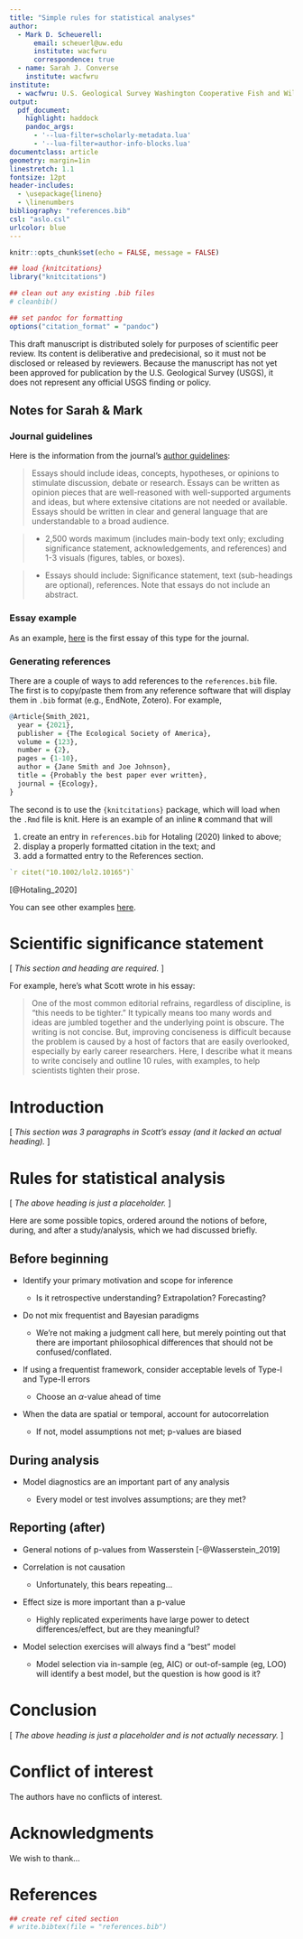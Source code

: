 ```yaml
---
title: "Simple rules for statistical analyses"
author:
  - Mark D. Scheuerell:
      email: scheuerl@uw.edu
      institute: wacfwru
      correspondence: true
  - name: Sarah J. Converse
    institute: wacfwru
institute:
  - wacfwru: U.S. Geological Survey Washington Cooperative Fish and Wildlife Research Unit, School of Aquatic and Fishery Sciences, University of Washington, Seattle, WA
output:
  pdf_document:
    highlight: haddock
    pandoc_args:
      - '--lua-filter=scholarly-metadata.lua'
      - '--lua-filter=author-info-blocks.lua'
documentclass: article
geometry: margin=1in
linestretch: 1.1
fontsize: 12pt
header-includes:
  - \usepackage{lineno}
  - \linenumbers
bibliography: "references.bib"
csl: "aslo.csl"
urlcolor: blue
---
```


```r
knitr::opts_chunk$set(echo = FALSE, message = FALSE)

## load {knitcitations}
library("knitcitations")

## clean out any existing .bib files
# cleanbib()

## set pandoc for formatting
options("citation_format" = "pandoc")
```

\vspace{4in}

This draft manuscript is distributed solely for purposes of scientific peer review. Its content is deliberative and predecisional, so it must not be disclosed or released by reviewers. Because the manuscript has not yet been approved for publication by the U.S. Geological Survey (USGS), it does not represent any official USGS finding or policy.

\newpage

## Notes for Sarah & Mark

### Journal guidelines

Here is the information from the journal's [author guidelines](https://aslopubs.onlinelibrary.wiley.com/hub/journal/23782242/about/author-guidelines#Articletypes):

> Essays should include ideas, concepts, hypotheses, or opinions to stimulate discussion, debate or research. Essays can be written as opinion pieces that are well-reasoned with well-supported arguments and ideas, but where extensive citations are not needed or available. Essays should be written in clear and general language that are understandable to a broad audience.

> - 2,500 words maximum (includes main-body text only; excluding significance statement, acknowledgements, and references) and 1-3 visuals (figures, tables, or boxes).

> - Essays should include: Significance statement, text (sub-headings are optional), references. Note that essays do not include an abstract.

### Essay example

As an example, [here](https://aslopubs.onlinelibrary.wiley.com/doi/full/10.1002/lol2.10165) is the first essay of this type for the journal.

### Generating references

There are a couple of ways to add references to the `references.bib` file. The first is to copy/paste them from any reference software that will display them in `.bib` format (e.g., EndNote, Zotero). For example,

```r
@Article{Smith_2021,
  year = {2021},
  publisher = {The Ecological Society of America},
  volume = {123},
  number = {2},
  pages = {1-10},
  author = {Jane Smith and Joe Johnson},
  title = {Probably the best paper ever written},
  journal = {Ecology},
}
```

The second is to use the `{knitcitations}` package, which will load when the `.Rmd` file is knit. Here is an example of an inline **`R`** command that will

1) create an entry in `references.bib` for Hotaling (2020) linked to above;
2) display a properly formatted citation in the text; and
3) add a formatted entry to the References section.

```r
`r citet("10.1002/lol2.10165")`
```

[@Hotaling_2020]

You can see other examples [here](https://fish497.github.io/website/lectures/week_07/lec_20_markdown_1.html#knitcitations_package).

\newpage

# Scientific significance statement

[ _This section and heading are required._ ]

For example, here's what Scott wrote in his essay:

> One of the most common editorial refrains, regardless of discipline, is “this needs to be tighter.” It typically means too many words and ideas are jumbled together and the underlying point is obscure. The writing is not concise. But, improving conciseness is difficult because the problem is caused by a host of factors that are easily overlooked, especially by early career researchers. Here, I describe what it means to write concisely and outline 10 rules, with examples, to help scientists tighten their prose.

# Introduction

[ _This section was 3 paragraphs in Scott's essay (and it lacked an actual heading)._ ]


# Rules for statistical analysis

[ _The above heading is just a placeholder._ ]

Here are some possible topics, ordered around the notions of before, during, and after a study/analysis, which we had discussed briefly.

## Before beginning

* Identify your primary motivation and scope for inference

    - Is it retrospective understanding? Extrapolation? Forecasting?

* Do not mix frequentist and Bayesian paradigms

    - We're not making a judgment call here, but merely pointing out that there are important philosophical differences that should not be confused/conflated.

* If using a frequentist framework, consider acceptable levels of Type-I and Type-II errors

    - Choose an $\alpha$-value ahead of time

* When the data are spatial or temporal, account for autocorrelation

    - If not, model assumptions not met; p-values are biased
    

## During analysis

* Model diagnostics are an important part of any analysis

    - Every model or test involves assumptions; are they met?


## Reporting (after)

* General notions of p-values from Wasserstein [-@Wasserstein_2019]

* Correlation is not causation

    - Unfortunately, this bears repeating...

* Effect size is more important than a p-value

    - Highly replicated experiments have large power to detect differences/effect, but are they meaningful?

* Model selection exercises will always find a "best" model

    - Model selection via in-sample (eg, AIC) or out-of-sample (eg, LOO) will identify a best model, but the question is how good is it?
    

# Conclusion

[ _The above heading is just a placeholder and is not actually necessary._ ]


# Conflict of interest

The authors have no conflicts of interest.


# Acknowledgments

We wish to thank...


\newpage

# References

\setlength{\parindent}{-0.375in}
\setlength{\leftskip}{0.375in}
\setlength{\parskip}{8pt}
\noindent

```r
## create ref cited section
# write.bibtex(file = "references.bib")
```


